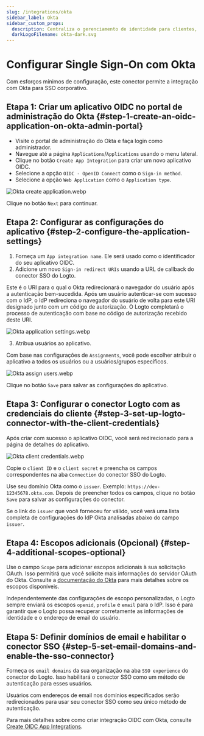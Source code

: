 ```yaml
---
slug: /integrations/okta
sidebar_label: Okta
sidebar_custom_props:
  description: Centraliza o gerenciamento de identidade para clientes, funcionários e parceiros.
  darkLogoFilename: okta-dark.svg
---
```



# Configurar Single Sign-On com Okta

Com esforços mínimos de configuração, este conector permite a integração com Okta para SSO corporativo.

<GuideTip />

## Etapa 1: Criar um aplicativo OIDC no portal de administração do Okta \{#step-1-create-an-oidc-application-on-okta-admin-portal}

- Visite o portal de administração do Okta e faça login como administrador.
- Navegue até a página `Applications`/`Applications` usando o menu lateral.
- Clique no botão `Create App Integration` para criar um novo aplicativo OIDC.
- Selecione a opção `OIDC - OpenID Connect` como o `Sign-in method`.
- Selecione a opção `Web Application` como o `Application type`.

![Okta create application.webp](./assets/okta_create_application.webp)

Clique no botão `Next` para continuar.

## Etapa 2: Configurar as configurações do aplicativo \{#step-2-configure-the-application-settings}

1. Forneça um `App integration name`. Ele será usado como o identificador do seu aplicativo OIDC.
2. Adicione um novo `Sign-in redirect URIs` usando a URL de callback do conector SSO do Logto.

Este é o URI para o qual o Okta redirecionará o navegador do usuário após a autenticação bem-sucedida. Após um usuário autenticar-se com sucesso com o IdP, o IdP redireciona o navegador do usuário de volta para este URI designado junto com um código de autorização. O Logto completará o processo de autenticação com base no código de autorização recebido deste URI.

![Okta application settings.webp](./assets/okta_application_settings.webp)

3. Atribua usuários ao aplicativo.

Com base nas configurações de `Assignments`, você pode escolher atribuir o aplicativo a todos os usuários ou a usuários/grupos específicos.

![Okta assign users.webp](./assets/okta_assign_users.webp)

Clique no botão `Save` para salvar as configurações do aplicativo.

## Etapa 3: Configurar o conector Logto com as credenciais do cliente \{#step-3-set-up-logto-connector-with-the-client-credentials}

Após criar com sucesso o aplicativo OIDC, você será redirecionado para a página de detalhes do aplicativo.

![Okta client credentials.webp](./assets/okta_client_credentials.webp)

Copie o `client ID` e o `client secret` e preencha os campos correspondentes na aba `Connection` do conector SSO do Logto.

Use seu domínio Okta como o `issuer`. Exemplo: `https://dev-12345678.okta.com`. Depois de preencher todos os campos, clique no botão `Save` para salvar as configurações do conector.

Se o link do `issuer` que você forneceu for válido, você verá uma lista completa de configurações do IdP Okta analisadas abaixo do campo `issuer`.

## Etapa 4: Escopos adicionais (Opcional) \{#step-4-additional-scopes-optional}

Use o campo `Scope` para adicionar escopos adicionais à sua solicitação OAuth. Isso permitirá que você solicite mais informações do servidor OAuth do Okta. Consulte a [documentação do Okta](https://developer.okta.com/docs/reference/api/oidc/#scopes) para mais detalhes sobre os escopos disponíveis.

Independentemente das configurações de escopo personalizadas, o Logto sempre enviará os escopos `openid`, `profile` e `email` para o IdP. Isso é para garantir que o Logto possa recuperar corretamente as informações de identidade e o endereço de email do usuário.

## Etapa 5: Definir domínios de email e habilitar o conector SSO \{#step-5-set-email-domains-and-enable-the-sso-connector}

Forneça os `email domains` da sua organização na aba `SSO experience` do conector do Logto. Isso habilitará o conector SSO como um método de autenticação para esses usuários.

Usuários com endereços de email nos domínios especificados serão redirecionados para usar seu conector SSO como seu único método de autenticação.

Para mais detalhes sobre como criar integração OIDC com Okta, consulte [Create OIDC App Integrations](https://help.okta.com/oie/en-us/content/topics/apps/apps_app_integration_wizard_oidc.htm).

